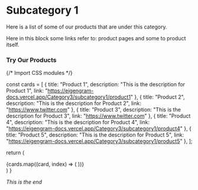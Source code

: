 # Subcategory 1

Here is a list of some of our products that are under this category.

Here in this block some links refer to: product pages and some to product itself.


### Try Our Products

{/* Import CSS modules */}

  const cards = [
    { title: "Product 1", description: "This is the description for Product 1", link: "https://eigengram-docs.vercel.app/Category3/subcategory1/product1" },
    { title: "Product 2", description: "This is the description for Product 2", link: "https://www.twitter.com" },
    { title: "Product 3", description: "This is the description for Product 3", link: "https://www.twitter.com" },
    { title: "Product 4", description: "This is the description for Product 4", link: "https://eigengram-docs.vercel.app/Category3/subcategory1/product4" },
    { title: "Product 5", description: "This is the description for Product 5", link: "https://eigengram-docs.vercel.app/Category3/subcategory1/product5" },
  ];

  return (
    <div className={styles.container}>
      {cards.map((card, index) => (
        <MyCard key={index} title={card.title} description={card.description} link={card.link} />
      ))}
    </div>
  )
}

<MyLayout/>

*This is the end*
